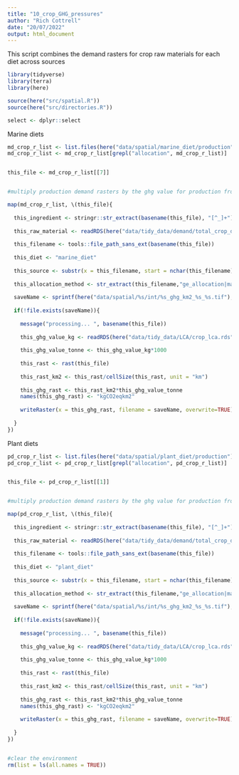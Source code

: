 ```yaml
---
title: "10_crop_GHG_pressures"
author: "Rich Cottrell"
date: "20/07/2022"
output: html_document
---
```


This script combines the demand rasters for crop raw materials for each diet across sources

```r

library(tidyverse)
library(terra)
library(here)

source(here("src/spatial.R"))
source(here("src/directories.R"))

select <- dplyr::select


```


Marine diets

```r

md_crop_r_list <- list.files(here("data/spatial/marine_diet/production"), pattern = "AllTech", full.names = TRUE)
md_crop_r_list <- md_crop_r_list[grepl("allocation", md_crop_r_list)]


this_file <- md_crop_r_list[[7]]


#multiply production demand rasters by the ghg value for production from each country

map(md_crop_r_list, \(this_file){
  
  this_ingredient <- stringr::str_extract(basename(this_file), "[^_]+")
  
  this_raw_material <- readRDS(here("data/tidy_data/demand/total_crop_demand.rds")) |> select(ingredients, FAOSTAT_name) |> distinct() |> filter(ingredients == this_ingredient) |> pull(FAOSTAT_name)
  
  this_filename <- tools::file_path_sans_ext(basename(this_file))
  
  this_diet <- "marine_diet"
  
  this_source <- substr(x = this_filename, start = nchar(this_filename)-2, stop = nchar(this_filename))
  
  this_allocation_method <- str_extract(this_filename,"ge_allocation|mass_allocation")
  
  saveName <- sprintf(here("data/spatial/%s/int/%s_ghg_km2_%s_%s.tif"), this_diet, this_ingredient,this_allocation_method, this_source)
  
  if(!file.exists(saveName)){
    
    message("processing... ", basename(this_file))
    
    this_ghg_value_kg <- readRDS(here("data/tidy_data/LCA/crop_lca.rds")) |> filter(FAOSTAT_name == this_raw_material &iso3c == this_source & impact_category %in% c("Global warming", "Climate change")) |> pull(value) |> mean()
    
    this_ghg_value_tonne <- this_ghg_value_kg*1000
    
    this_rast <- rast(this_file)
    
    this_rast_km2 <- this_rast/cellSize(this_rast, unit = "km")
    
    this_ghg_rast <- this_rast_km2*this_ghg_value_tonne
    names(this_ghg_rast) <- "kgCO2eqkm2"
    
    writeRaster(x = this_ghg_rast, filename = saveName, overwrite=TRUE)
    
  }
})


```

Plant diets

```r

pd_crop_r_list <- list.files(here("data/spatial/plant_diet/production"), pattern = "AllTech", full.names = TRUE)
pd_crop_r_list <- pd_crop_r_list[grepl("allocation", pd_crop_r_list)]


this_file <- pd_crop_r_list[[1]]


#multiply production demand rasters by the ghg value for production from each country

map(pd_crop_r_list, \(this_file){
  
  this_ingredient <- stringr::str_extract(basename(this_file), "[^_]+")
  
  this_raw_material <- readRDS(here("data/tidy_data/demand/total_crop_demand.rds")) |> select(ingredients, FAOSTAT_name) |> distinct() |> filter(ingredients == this_ingredient) |> pull(FAOSTAT_name)
  
  this_filename <- tools::file_path_sans_ext(basename(this_file))
  
  this_diet <- "plant_diet"
  
  this_source <- substr(x = this_filename, start = nchar(this_filename)-2, stop = nchar(this_filename))
  
  this_allocation_method <- str_extract(this_filename,"ge_allocation|mass_allocation")
  
  saveName <- sprintf(here("data/spatial/%s/int/%s_ghg_km2_%s_%s.tif"), this_diet, this_ingredient,this_allocation_method, this_source)
  
  if(!file.exists(saveName)){
    
    message("processing... ", basename(this_file))
    
    this_ghg_value_kg <- readRDS(here("data/tidy_data/LCA/crop_lca.rds")) |> filter(FAOSTAT_name == this_raw_material &iso3c == this_source & impact_category %in% c("Global warming", "Climate change")) |> pull(value) |> mean()
    
    this_ghg_value_tonne <- this_ghg_value_kg*1000
    
    this_rast <- rast(this_file)
    
    this_rast_km2 <- this_rast/cellSize(this_rast, unit = "km")
    
    this_ghg_rast <- this_rast_km2*this_ghg_value_tonne
    names(this_ghg_rast) <- "kgCO2eqkm2"
    
    writeRaster(x = this_ghg_rast, filename = saveName, overwrite=TRUE)
    
  }
})


#clear the environment
rm(list = ls(all.names = TRUE))
```


